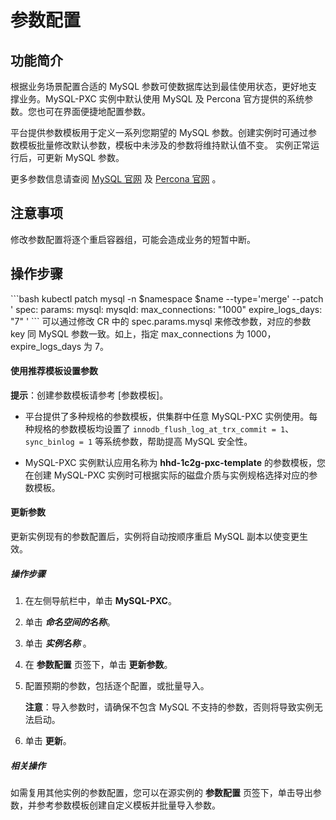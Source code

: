 # 参数配置

## 功能简介
根据业务场景配置合适的 MySQL 参数可使数据库达到最佳使用状态，更好地支撑业务。MySQL-PXC 实例中默认使用 MySQL 及 Percona 官方提供的系统参数。您也可在界面便捷地配置参数。

平台提供参数模板用于定义一系列您期望的 MySQL 参数。创建实例时可通过参数模板批量修改默认参数，模板中未涉及的参数将维持默认值不变。
实例正常运行后，可更新 MySQL 参数。

更多参数信息请查阅 [MySQL 官网](https://dev.mysql.com/doc/refman/5.7/en/innodb-parameters.html) 及 [Percona 官网](https://docs.percona.com/percona-xtradb-cluster/8.0/) 。

## 注意事项
修改参数配置将逐个重启容器组，可能会造成业务的短暂中断。


## 操作步骤
<Tabs>
<Tab label="CLI">
```bash
kubectl patch mysql -n $namespace $name --type='merge' --patch '
spec:
  params:
    mysql:
      mysqld:
        max_connections: "1000"
        expire_logs_days: "7"
'
```
可以通过修改 CR 中的 spec.params.mysql 来修改参数，对应的参数 key 同 MySQL 参数一致。如上，指定 max_connections 为 1000，expire_logs_days 为 7。

</Tab>

<Tab label="Web Console">

#### 使用推荐模板设置参数

**提示**：创建参数模板请参考 [参数模板]。

* 平台提供了多种规格的参数模板，供集群中任意 MySQL-PXC 实例使用。每种规格的参数模板均设置了 `innodb_flush_log_at_trx_commit = 1`、`sync_binlog = 1` 等系统参数，帮助提高 MySQL 安全性。

* MySQL-PXC 实例默认应用名称为 **hhd-1c2g-pxc-template** 的参数模板，您在创建 MySQL-PXC 实例时可根据实际的磁盘介质与实例规格选择对应的参数模板。

#### 更新参数

更新实例现有的参数配置后，实例将自动按顺序重启 MySQL 副本以使变更生效。

##### 操作步骤

1. 在左侧导航栏中，单击 **MySQL-PXC**。

2. 单击 ***命名空间的名称***。

2. 单击 ***实例名称*** 。

3. 在 **参数配置** 页签下，单击 **更新参数**。

4. 配置预期的参数，包括逐个配置，或批量导入。

    **注意**：导入参数时，请确保不包含 MySQL 不支持的参数，否则将导致实例无法启动。
    
5. 单击 **更新**。

##### 相关操作

如需复用其他实例的参数配置，您可以在源实例的 **参数配置** 页签下，单击导出参数，并参考参数模板创建自定义模板并批量导入参数。

</Tab>
</Tabs>